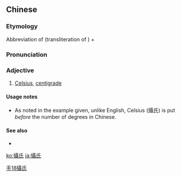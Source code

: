 {{also|摂氏|摄氏}}
==Chinese==
{{zh-forms|s=摄氏}}

===Etymology===
Abbreviation of {{zh-l|攝爾修斯}} (transliteration of {{etyl|sv|zh}} {{m|sv|Celsius}}) + {{zh-l|氏|family}}

===Pronunciation===
{{zh-pron
|m=Shèshì
|c=sip3 si6
|mn=Liap-sī
|cat=a
}}

===Adjective===
{{zh-adj}}

# [[Celsius]], [[centigrade]]
#: {{zh-x|昨天 攝{Shè}氏 九 度。|Yesterday it was nine degrees '''Celsius'''.}}

====Usage notes====
* As noted in the example given, unlike English, Celsius (攝氏) is put ''before'' the number of degrees in Chinese.

====See also====
* {{zh-l|華氏}}

[[Category:Mandarin terms derived from English|手18攝氏]]

[[ko:攝氏]]
[[ja:攝氏]]